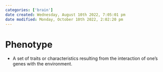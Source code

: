 ```yaml
---
categories: ['brain']
date created: Wednesday, August 10th 2022, 7:05:01 pm
date modified: Monday, October 10th 2022, 2:02:20 pm
---
```


# Phenotype
- A set of traits or characteristics resulting from the interaction of one’s genes with the environment.



